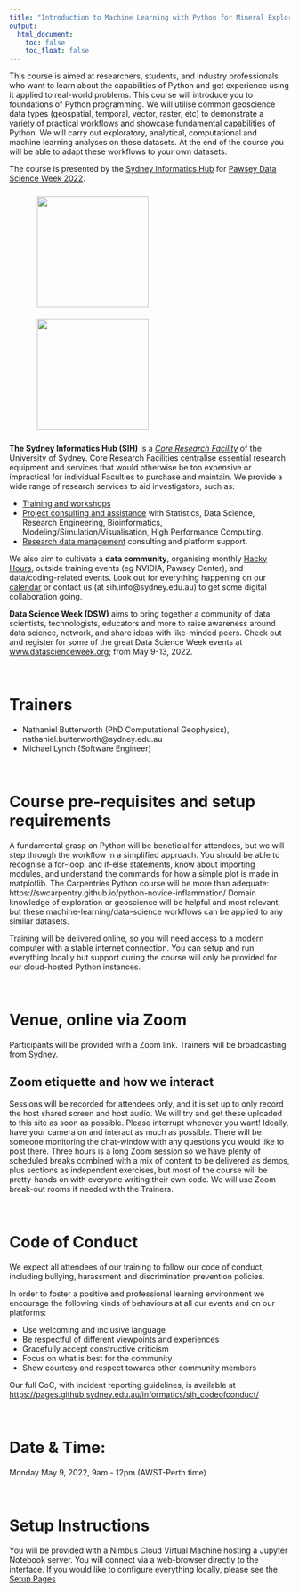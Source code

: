 ```yaml
---
title: "Introduction to Machine Learning with Python for Mineral Exploration"
output:
  html_document:
    toc: false
    toc_float: false
---
```



This course is aimed at researchers, students, and industry professionals who want to learn about the capabilities of Python and get experience using it applied to real-world problems. This course will introduce you to foundations of Python programming. We will utilise common geoscience data types (geospatial, temporal, vector, raster, etc) to demonstrate a variety of practical workflows and showcase fundamental capabilities of Python. We will carry out exploratory, analytical, computational and machine learning analyses on these datasets. At the end of the course you will be able to adapt these workflows to your own datasets. 

The course is presented by the <a href="https://www.sydney.edu.au/research/facilities/sydney-informatics-hub.html">Sydney Informatics Hub</a> for <a href="https://datascienceweek.org/">Pawsey Data Science Week 2022</a>.

<figure>
  
  <a href="https://datascienceweek.org/">
  <img src="fig/pawsey-logo-beige.webp" style="margin:10px;width:200px"/>
  </a>
  <a href="https://www.sydney.edu.au/research/facilities/sydney-informatics-hub.html">
  <img src="fig/SIH_logo.jpg" style="margin:10px;width:200px"/>
  </a>
</figure>

**The Sydney Informatics Hub (SIH)** is a _[Core Research Facility](https://sydney.edu.au/research/facilities.html)_ of the University of Sydney. Core Research Facilities centralise essential research equipment and services that would otherwise be too expensive or impractical for individual Faculties to purchase and maintain. We provide a wide range of research services to aid investigators, such as:

* [Training and workshops](https://sydney.edu.au/research/facilities/sydney-informatics-hub/workshops-and-training.html)
* [Project consulting and assistance](https://sydney.edu.au/research/facilities/sydney-informatics-hub/project-support.html) with Statistics, Data Science, Research Engineering, Bioinformatics, Modeling/Simulation/Visualisation, High Performance Computing.
* [Research data management](https://sydney.edu.au/research/facilities/sydney-informatics-hub/digital-research-infrastructure.html) consulting and platform support.

We also aim to cultivate a **data community**, organising monthly [Hacky Hours](https://sydney.edu.au/research/facilities/sydney-informatics-hub/workshops-and-training/hacky-hour.html), outside training events (eg NVIDIA, Pawsey Center), and data/coding-related events. Look out for everything happening on our [calendar](https://www.sydney.edu.au/research/facilities/sydney-informatics-hub/workshops-and-training/training-calendar.html) or contact us (at sih.info@sydney.edu.au) to get some digital collaboration going.

**Data Science Week (DSW)** aims to bring together a community of data scientists, technologists, educators and more to raise awareness around data science, network, and share ideas with like-minded peers. Check out and register for some of the great Data Science Week events at [www.datascienceweek.org](https://datascienceweek.org); from May 9-13, 2022.


<br>

# Trainers

* Nathaniel Butterworth (PhD Computational Geophysics), nathaniel.butterworth@sydney.edu.au
* Michael Lynch (Software Engineer)

<br>

# Course pre-requisites and setup requirements

A fundamental grasp on Python will be beneficial for attendees,  but we will step through the workflow in a simplified approach. You should be able to recognise a for-loop, and if-else statements, know about importing modules, and understand the commands for how a simple plot is made in matplotlib. The Carpentries Python course will be more than adequate: https://swcarpentry.github.io/python-novice-inflammation/
Domain knowledge of exploration or geoscience will be helpful and most relevant, but these machine-learning/data-science workflows can be applied to any similar datasets.

Training will be delivered online, so you will need access to a modern computer with a stable internet connection. You can setup and run everything locally but support during the course will only be provided for our cloud-hosted Python instances.

<br>

# Venue, online via Zoom
Participants will be provided with a Zoom link. Trainers will be broadcasting from Sydney.

## Zoom etiquette and how we interact
Sessions will be recorded for attendees only, and it is set up to only record the host shared screen and host audio. We will try and get these uploaded to this site as soon as possible. Please interrupt whenever you want! Ideally, have your camera on and interact as much as possible. There will be someone monitoring the chat-window with any questions you would like to post there.  Three hours is a long Zoom session so we have plenty of scheduled breaks combined with a mix of content to be delivered as demos, plus sections as independent exercises, but most of the course will be pretty-hands on with everyone writing their own code. We will use Zoom break-out rooms if needed with the Trainers.

<br>

# Code of Conduct
We expect all attendees of our training to follow our code of conduct, including bullying, harassment and discrimination prevention policies.

In order to foster a positive and professional learning environment we encourage the following kinds of behaviours at all our events and on our platforms:

* Use welcoming and inclusive language
* Be respectful of different viewpoints and experiences
* Gracefully accept constructive criticism
* Focus on what is best for the community
* Show courtesy and respect towards other community members

Our full CoC, with incident reporting guidelines, is available at [https://pages.github.sydney.edu.au/informatics/sih_codeofconduct/](https://pages.github.sydney.edu.au/informatics/sih_codeofconduct/)

<br>

# Date & Time:	

Monday May 9, 2022, 9am - 12pm (AWST-Perth time)

<br>

# Setup Instructions

You will be provided with a Nimbus Cloud Virtual Machine hosting a Jupyter Notebook server. You will connect via a web-browser directly to the interface. If you would like to configure everything locally, please see the [Setup Pages](!Setup)








